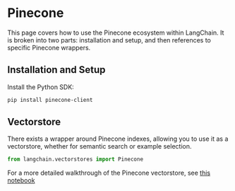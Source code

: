 # Pinecone

This page covers how to use the Pinecone ecosystem within LangChain.
It is broken into two parts: installation and setup, and then references to specific Pinecone wrappers.

## Installation and Setup
Install the Python SDK:
```bash
pip install pinecone-client
```


## Vectorstore

There exists a wrapper around Pinecone indexes, allowing you to use it as a vectorstore,
whether for semantic search or example selection.

```python
from langchain.vectorstores import Pinecone
```

For a more detailed walkthrough of the Pinecone vectorstore, see [this notebook](/docs/modules/data_io/vectorstores/integrations/pinecone.ipynb)
